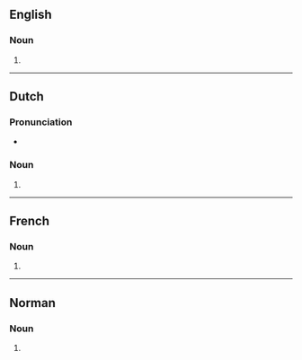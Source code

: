 ==English==

===Noun===
{{head|en|noun form}}

# {{plural of|en|auteur}}

----

==Dutch==

===Pronunciation===
* {{audio|nl|Nl-auteurs.ogg|Audio}}

===Noun===
{{head|nl|noun form}}

# {{nl-noun form of|pl|auteur}}

----

==French==

===Noun===
{{head|fr|noun form|g=m}}

# {{plural of|fr|auteur}}

----

==Norman==

===Noun===
{{head|nrf|noun form|g=m-p}}

# {{plural of|nrf|auteu}}